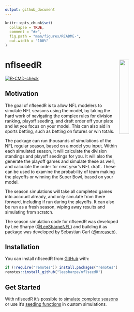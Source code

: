 ```yaml
---
output: github_document
---
```


<!-- README.md is generated from README.Rmd. Please edit that file -->

```r
knitr::opts_chunk$set(
  collapse = TRUE,
  comment = "#>",
  fig.path = "man/figures/README-",
  out.width = "100%"
)
```

# **nflseedR** <img src='man/figures/logo.png' align="right" style="width:25%;min-width:120px;max-width:100%;"/>

<!-- badges: start -->
[![R-CMD-check](https://github.com/leesharpe/nflseedR/workflows/R-CMD-check/badge.svg)](https://github.com/leesharpe/nflseedR/actions)
<!-- badges: end -->

## Motivation

The goal of nflseedR is to allow NFL modelers to simulate NFL seasons using
the model, by taking the hard work of navigating the complex rules for 
division ranking, playoff seeding, and draft order off your plate and let you
focus on your model. This can also aid in sports betting, such as betting
on futures or win totals.

The package can run thousands of simulations of the NFL regular season, based
on a model you input. Within each simulated season, it will calculate the division
standings and playoff seedings for you. It will also the generate the playoff games
and simulate these as well, and calculate the order for next year's NFL draft. These
can be used to examine the probability of team making the playoffs or winning the
Super Bowl, based on your model.

The season simulations will take all completed games into account already, and only
simulate from there forward, including if run during the playoffs. It can also be run
as a fresh season, wiping away results and simulating from scratch.

The season simulation code for nflseedR was developed by Lee Sharpe
([\@LeeSharpeNFL](https://twitter.com/leesharpenfl)) and building it as package was 
developed by Sebastian Carl ([\@mrcaseb](https://twitter.com/mrcaseb)).

## Installation

<!-- You can install the released version of nflseedR from [CRAN](https://CRAN.R-project.org) with: -->

<!-- ``` r -->
<!-- install.packages("nflseedR") -->
<!-- ``` -->

You can install nflseedR from [GitHub](https://github.com/) with:

``` r
if (!require("remotes")) install.packages("remotes")
remotes::install_github("leesharpe/nflseedR")
```

## Get Started

With nflseedR it's possible to [simulate complete seasons](https://leesharpe.github.io/nflseedR/articles/articles/nflsim.html) or 
use it's [seeding functions](https://leesharpe.github.io/nflseedR/articles/articles/nflseedR.html) in custom simulations.
